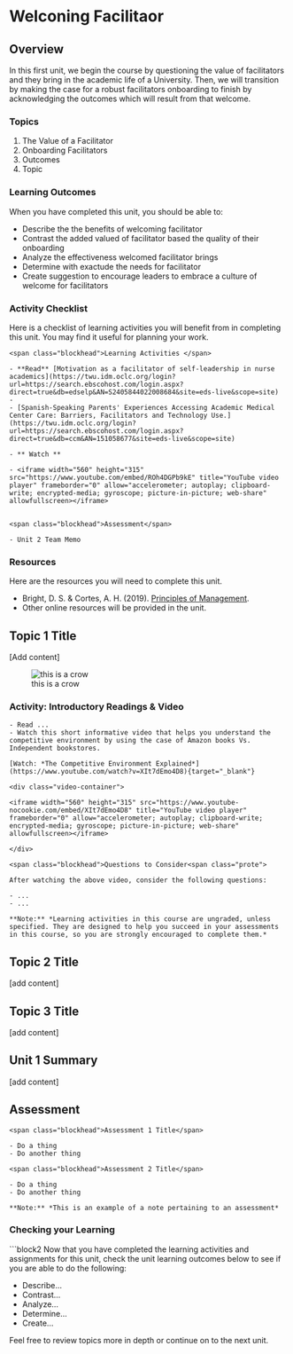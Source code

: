 #  Welconing Facilitaor 


## Overview {-}

In this first unit, we begin the course by questioning the value of facilitators and they bring in the academic life of a University. Then, we will transition by making the case for a robust facilitators onboarding to finish by acknowledging the outcomes which will result from that welcome.     

### Topics {-}

1. The Value of a Facilitator 
2. Onboarding Facilitators  
3. Outcomes   
4. Topic  

### Learning Outcomes {-}

When you have completed this unit, you should be able to:

- Describe the the benefits of welcoming facilitator 
- Contrast the added valued of facilitator based the quality of their onboarding 
- Analyze the effectiveness welcomed facilitator brings
- Determine with exactude the needs for facilitator
- Create suggestion to encourage leaders to embrace a culture of welcome for facilitators

### Activity Checklist{-}

Here is a checklist of learning activities you will benefit from in completing this unit. You may find it useful for planning your work.

```block2

<span class="blockhead">Learning Activities </span>

- **Read** [Motivation as a facilitator of self-leadership in nurse academics](https://twu.idm.oclc.org/login?url=https://search.ebscohost.com/login.aspx?direct=true&db=edselp&AN=S2405844022008684&site=eds-live&scope=site)  
- 
- [Spanish-Speaking Parents' Experiences Accessing Academic Medical Center Care: Barriers, Facilitators and Technology Use.](https://twu.idm.oclc.org/login?url=https://search.ebscohost.com/login.aspx?direct=true&db=ccm&AN=151058677&site=eds-live&scope=site)

- ** Watch ** 
  
- <iframe width="560" height="315" src="https://www.youtube.com/embed/ROh4DGPb9kE" title="YouTube video player" frameborder="0" allow="accelerometer; autoplay; clipboard-write; encrypted-media; gyroscope; picture-in-picture; web-share" allowfullscreen></iframe>


```

```block2

<span class="blockhead">Assessment</span> 

- Unit 2 Team Memo  

```

### Resources {-}

Here are the resources you will need to complete this unit.

- Bright, D. S. & Cortes, A. H. (2019). [Principles of Management](https://openstax.org/details/books/principles-management){target="_blank"}.  
- Other online resources will be provided in the unit.  

## Topic 1 Title

[Add content]

![this is a crow](assets/sample/crow.jpg)

### Activity: Introductory Readings & Video {-}

```block2

- Read ...  
- Watch this short informative video that helps you understand the competitive environment by using the case of Amazon books Vs. Independent bookstores.  

[Watch: *The Competitive Environment Explained*](https://www.youtube.com/watch?v=XIt7dEmo4D8){target="_blank"}

<div class="video-container">

<iframe width="560" height="315" src="https://www.youtube-nocookie.com/embed/XIt7dEmo4D8" title="YouTube video player" frameborder="0" allow="accelerometer; autoplay; clipboard-write; encrypted-media; gyroscope; picture-in-picture; web-share" allowfullscreen></iframe>

</div>

<span class="blockhead">Questions to Consider<span class="prote">

After watching the above video, consider the following questions:

- ...  
- ...  

**Note:** *Learning activities in this course are ungraded, unless specified. They are designed to help you succeed in your assessments in this course, so you are strongly encouraged to complete them.*

```

## Topic 2 Title

[add content]

## Topic 3 Title

[add content]

## Unit 1 Summary {-}

[add content]

## Assessment{-}

```block2

<span class="blockhead">Assessment 1 Title</span>

- Do a thing  
- Do another thing  

<span class="blockhead">Assessment 2 Title</span>

- Do a thing  
- Do another thing  

**Note:** *This is an example of a note pertaining to an assessment*

```

### Checking your Learning{-}

```block2

Now that you have completed the learning activities and assignments for this unit, check the unit learning outcomes below to see if you are able to do the following:

- Describe...  
- Contrast...  
- Analyze...  
- Determine...  
- Create...  

Feel free to review topics more in depth or continue on to the next unit.

